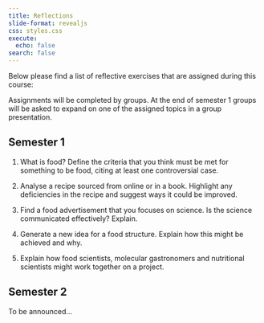 ```yaml
---
title: Reflections 
slide-format: revealjs
css: styles.css
execute:
  echo: false
search: false
---
```


Below please find a list of reflective exercises that are assigned during this course:

Assignments will be completed by groups. At the end of semester 1 groups will be asked to expand on one of the assigned topics in a group presentation.

## Semester 1

1. What is food? Define the criteria that you think must be met for something to be food, citing at least one controversial case.

2. Analyse a recipe sourced from online or in a book. Highlight any deficiencies in the recipe and suggest ways it could be improved.

3. Find a food advertisement that you focuses on science. Is the science communicated effectively? Explain.

4. Generate a new idea for a food structure. Explain how this might be achieved and why.

5. Explain how food scientists, molecular gastronomers and nutritional scientists might work together on a project.

## Semester 2

To be announced...
